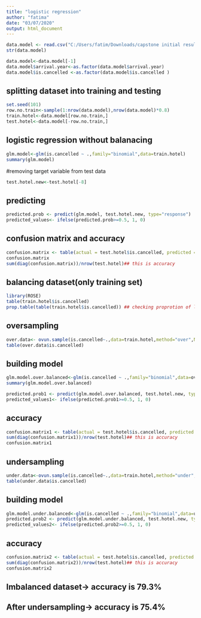 ---
title: "logistic regression"
author: "fatima"
date: "03/07/2020"
output: html_document
---



```{r}
data.model <- read.csv("C:/Users/fatim/Downloads/capstone initial results/data.for.model.csv")
str(data.model)
```



```{r}
data.model<-data.model[-1]
data.model$arrival.year<-as.factor(data.model$arrival.year)
data.model$is.cancelled <-as.factor(data.model$is.cancelled )
```


## splitting dataset into training and testing
```{r}
set.seed(101)
row.no.train<-sample(1:nrow(data.model),nrow(data.model)*0.8)
train.hotel<-data.model[row.no.train,]
test.hotel<-data.model[-row.no.train,]
```
## logistic regression without balanacing

```{r}
glm.model<-glm(is.cancelled ~ .,family="binomial",data=train.hotel)
summary(glm.model)
```
#removing target variable from test data
```{r}
test.hotel.new<-test.hotel[-8]
```


## predicting 
```{r}
predicted.prob <- predict(glm.model, test.hotel.new, type="response")
predicted_values<- ifelse(predicted.prob>=0.5, 1, 0)

```
## confusion matrix and accuracy
```{r}
confusion.matrix <- table(actual = test.hotel$is.cancelled, predicted = predicted_values)
confusion.matrix
sum(diag(confusion.matrix))/nrow(test.hotel)## this is accuracy

```

## balancing dataset(only training set)

```{r}
library(ROSE)
table(train.hotel$is.cancelled)
prop.table(table(train.hotel$is.cancelled)) ## checking proprotion of levels of is.cancelled
```

## oversampling 


```{r}
over.data<- ovun.sample(is.cancelled~.,data=train.hotel,method="over",N=40730)$data
table(over.data$is.cancelled)
```

## building model
```{r}
glm.model.over.balanced<-glm(is.cancelled ~ .,family="binomial",data=over.data)
summary(glm.model.over.balanced)
```


```{r}
predicted.prob1 <- predict(glm.model.over.balanced, test.hotel.new, type="response")
predicted_values1<- ifelse(predicted.prob1>=0.5, 1, 0)
```
## accuracy
```{r}
confusion.matrix1 <- table(actual = test.hotel$is.cancelled, predicted = predicted_values1)
sum(diag(confusion.matrix1))/nrow(test.hotel)## this is accuracy
confusion.matrix1
```

## undersampling
```{r}
under.data<-ovun.sample(is.cancelled~.,data=train.hotel,method="under",N=13304)$data
table(under.data$is.cancelled)

```

## building model
```{r}
glm.model.under.balanced<-glm(is.cancelled ~ .,family="binomial",data=under.data)
predicted.prob2 <- predict(glm.model.under.balanced, test.hotel.new, type="response")
predicted_values2<- ifelse(predicted.prob2>=0.5, 1, 0)
```
## accuracy
```{r}
confusion.matrix2 <- table(actual = test.hotel$is.cancelled, predicted = predicted_values2)
sum(diag(confusion.matrix2))/nrow(test.hotel)## this is accuracy
confusion.matrix2
```
## Imbalanced dataset-> accuracy is 79.3%
## After undersampling-> accuracy is 75.4%
